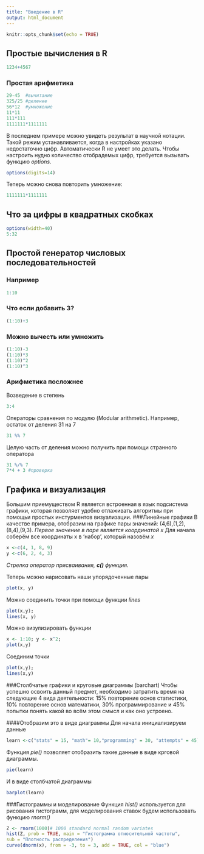 ```yaml
---
title: "Введение в R"
output: html_document
---
```


```r
knitr::opts_chunk$set(echo = TRUE)
```

## Простые вычисления в R


```r
1234+4567
```

### Простая арифметика

```r
29-45  #вычитание
325/25 #деление
56*12  #умножение
11*11
111*111
1111111*1111111
```
В последнем примере можно увидеть результат в научной нотации.
Такой режим устанавливается, когда в настройках указано недостаточно цифр. Автоматически R не умеет это делать.
Чтобы настроить нудно количество отобрадемых цифр, требуется вызывать функцию *options*.
```r
options(digits=14)
```
Теперь можно снова повторить умножение:
```r
1111111*1111111
```
## Что за цифры в квадратных скобках
```r
options(width=40)
5:32
```
## Простой генератор числовых последовательностей
### Например
```r
1:10
```

### Что если добавить 3?
```r
(1:10)+3
```

### Можно вычесть или умножить
```r
(1:10)-3
(1:10)*3
(1:10)^2
(1:10)^3
```

### Арифметика посложнее
Возведение в степень
```r
3:4
```
Операторы сравнения по модулю (Modular arithmetic).
Например, остаток от деления 31 на 7 
```r
31 %% 7
```
Целую часть от деления можно получить при помощи странного оператора
```r
31 %/% 7
7*4 + 3 #проверка
```

## Графика и визуализация
Большим приемуществом R является встроенная в язык подсистема графики, которая позволяет удобно отлаживать алгоритмы при помощьи простых инстурментов визуализации.
###Линейные графики
В качестве примера, отобразим на графике пары значений: (4,6),(1,2),(8,4),(9,3).
*Первое значение в паре является координатой x*
Для начала соберём все координаты x в 'набор', который назовём *x*
```r
x <-c(4, 1, 8, 9)
y <-c(6, 2, 4, 3)
```
*Стрелка оператор присваивания, **c()** функция.*

Теперь можно нарисовать наши упорядоченные пары
```r
plot(x, y)
```

Можно соединить точки при помощи функции *lines*
```r
plot(x,y);
lines(x, y)
```

Можно визулизировать функции
```r
x <- 1:10; y <- x^2;
plot(x,y)
```

Соединим точки
```r
plot(x,y);
lines(x,y)
```

###Столбчатые графики и круговые диаграммы (bar\pie chart)
Чтобы успешно освоить данный предмет, необходимо затратить время на следующие 4 вида деятельности: 15% повторение основ статистики, 10% повторение основ математики, 30% программирование и 45% попытки понять какой во всём этом смысл и как оно устроено.

####Отобразим это в виде диаграммы
Для начала инициализируем данные
```r
learn <-c("stats" = 15, "math"= 10,"programming" = 30, "attempts" = 45)
```

Функция *pie()* позволяет отобразить такие данные в виде крговой диаграммы.
```r
pie(learn)
```

И в виде столбчатой диаграммы
```r
barplot(learn)
```

###Гистограммы и моделирование
Функция *hist()* используется для рисования гистограмм, для моделирования ставок будем использовать функцию *rnorm()*
```r
Z <- rnorm(1000)# 1000 standard normal random variates
hist(Z, prob = TRUE, main = "Гистограмма относительной частоты",
sub = "Плотность распределения")
curve(dnorm(x), from = -3, to = 3, add = TRUE, col = "blue")
```

